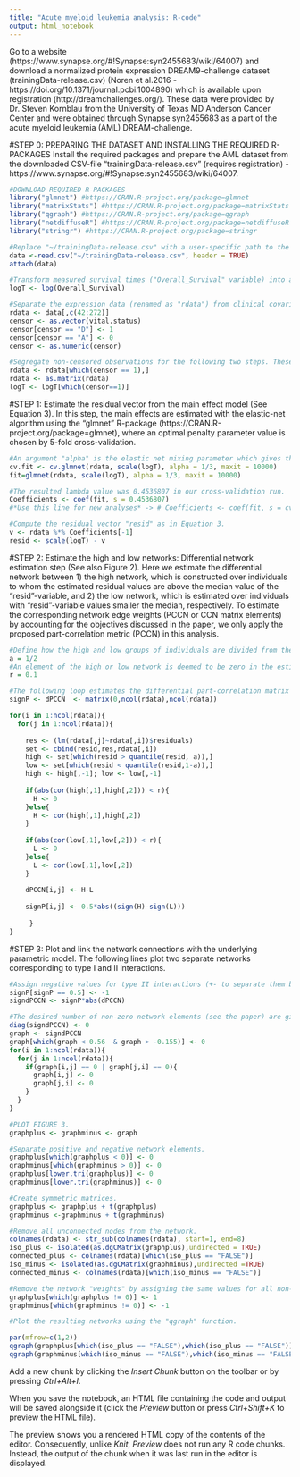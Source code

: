 ---
title: "Acute myeloid leukemia analysis: R-code"
output: html_notebook
--- 
Go to a website (https://www.synapse.org/#!Synapse:syn2455683/wiki/64007) and download a normalized protein expression DREAM9-challenge dataset (trainingData-release.csv) (Noren et al.2016 - https://doi.org/10.1371/journal.pcbi.1004890) which is available upon registration (http://dreamchallenges.org/). These data were provided by Dr. Steven Kornblau from the University of Texas MD Anderson Cancer Center and were obtained through Synapse syn2455683 as a part of the acute myeloid leukemia (AML) DREAM-challenge. 

#STEP 0: PREPARING THE DATASET AND INSTALLING THE REQUIRED R-PACKAGES
Install the required packages and prepare the AML dataset from the downloaded CSV-file "trainingData-release.csv" (requires registration) - https://www.synapse.org/#!Synapse:syn2455683/wiki/64007.

```{r}
#DOWNLOAD REQUIRED R-PACKAGES
library("glmnet") #https://CRAN.R-project.org/package=glmnet
library("matrixStats") #https://CRAN.R-project.org/package=matrixStats
library("qgraph") #https://CRAN.R-project.org/package=qgraph 
library("netdiffuseR") #https://CRAN.R-project.org/package=netdiffuseR
library("stringr") #https://CRAN.R-project.org/package=stringr 

#Replace "~/trainingData-release.csv" with a user-specific path to the downloaded CSV-file.
data <-read.csv("~/trainingData-release.csv", header = TRUE)
attach(data)

#Transform measured survival times ("Overall_Survival" variable) into a logarithmic scale.
logT <- log(Overall_Survival)

#Separate the expression data (renamed as "rdata") from clinical covariates and convert the censoring variable, "vital.status", to a numeric binary vector (deceased -> 1 and alive -> 0).
rdata <- data[,c(42:272)]
censor <- as.vector(vital.status)
censor[censor == "D"] <- 1
censor[censor == "A"] <- 0
censor <- as.numeric(censor)

#Segregate non-censored observations for the following two steps. These omitted samples are taken account for in the forthcoming re-evaluations steps / see the paper for detailed discussion.
rdata <- rdata[which(censor == 1),]
rdata <- as.matrix(rdata)
logT <- logT[which(censor==1)]
```
#STEP 1: Estimate the residual vector from the main effect model (See Equation 3). 
In this step, the main effects are estimated with the elastic-net algorithm using the "glmnet" R-package (https://CRAN.R-project.org/package=glmnet), where an optimal penalty parameter value is chosen by 5-fold cross-validation.
```{r}
#An argument "alpha" is the elastic net mixing parameter which gives the LASSO penalty with alpha = 1, and the ridge penalty with alpha = 0. Thus, the ridge-penalty is slightly more emphasized, meaning that the algorithm is, in comparison to the LASSO-penalty, more inclined to pick or eliminate highly correlated explanatory variables simultaneously instead of randomly picking and focusing only one of them (a known property of the LASSO algorithm).
cv.fit <- cv.glmnet(rdata, scale(logT), alpha = 1/3, maxit = 10000)
fit=glmnet(rdata, scale(logT), alpha = 1/3, maxit = 10000)

#The resulted lambda value was 0.4536807 in our cross-validation run. 
Coefficients <- coef(fit, s = 0.4536807)
#*Use this line for new analyses* -> # Coefficients <- coef(fit, s = cv.fit$lambda.min)

#Compute the residual vector "resid" as in Equation 3.
v <- rdata %*% Coefficients[-1]
resid <- scale(logT) - v
```
#STEP 2: Estimate the high and low networks: Differential network estimation step (See also Figure 2).
Here we estimate the differential network between 1) the high network, which is constructed over individuals to whom the estimated residual values are above the median value of the "resid"-variable, and 2) the low network, which is estimated over individuals with "resid"-variable values smaller the  median, respectively. To estimate the corresponding network edge weights (PCCN or CCN matrix elements) by accounting for the objectives discussed in the paper, we only apply the proposed part-correlation metric (PCCN) in this analysis. 
```{r}
#Define how the high and low groups of individuals are divided from the residual vector using the cut-off point a. In our analysis, a = 1/2, which corresponds to the median of all estimated residual values, and thereby, divides the dataset in half. Note that all samples are used only with a = 1/2.
a = 1/2
#An element of the high or low network is deemed to be zero in the estimation process if its magnitude is below the value of r >= 0. Note that a non-zero value is required for identifying type II interactions.
r = 0.1

#The following loop estimates the differential part-correlation matrix (dPCCN) elements and assign their signs into an another matrix in order to compute the sign-adjusted version (signdPCCN).
signP <- dPCCN  <- matrix(0,ncol(rdata),ncol(rdata))

for(i in 1:ncol(rdata)){
  for(j in 1:ncol(rdata)){
    
    res <- (lm(rdata[,j]~rdata[,i])$residuals)
    set <- cbind(resid,res,rdata[,i])
    high <- set[which(resid > quantile(resid, a)),]
    low <- set[which(resid < quantile(resid,1-a)),]
    high <- high[,-1]; low <- low[,-1]
    
    if(abs(cor(high[,1],high[,2])) < r){
      H <- 0
    }else{
      H <- cor(high[,1],high[,2])
    }
    
    if(abs(cor(low[,1],low[,2])) < r){
      L <- 0
    }else{
      L <- cor(low[,1],low[,2])
    }
    
    dPCCN[i,j] <- H-L
    
    signP[i,j] <- 0.5*abs((sign(H)-sign(L)))
    
     }
}
```
#STEP 3: Plot and link the network connections with the underlying parametric model.
The following lines plot two separate networks corresponding to type I and II interactions.
```{r}
#Assign negative values for type II interactions (+- to separate them by different colors from type I interactions in qgraph plots).
signP[signP == 0.5] <- -1
signdPCCN <- signP*abs(dPCCN)

#The desired number of non-zero network elements (see the paper) are given by a hard-thresholding procedure.
diag(signdPCCN) <- 0
graph <- signdPCCN
graph[which(graph < 0.56  & graph > -0.155)] <- 0
for(i in 1:ncol(rdata)){
  for(j in 1:ncol(rdata)){
    if(graph[i,j] == 0 | graph[j,i] == 0){
      graph[i,j] <- 0
      graph[j,i] <- 0
    }
  }
}

#PLOT FIGURE 3.
graphplus <- graphminus <- graph

#Separate positive and negative network elements.
graphplus[which(graphplus < 0)] <- 0
graphminus[which(graphminus > 0)] <- 0
graphplus[lower.tri(graphplus)] <- 0
graphminus[lower.tri(graphminus)] <- 0

#Create symmetric matrices.
graphplus <- graphplus + t(graphplus)
graphminus <-graphminus + t(graphminus)

#Remove all unconnected nodes from the network.
colnames(rdata) <- str_sub(colnames(rdata), start=1, end=8)
iso_plus <- isolated(as.dgCMatrix(graphplus),undirected = TRUE)
connected_plus <- colnames(rdata)[which(iso_plus == "FALSE")]
iso_minus <- isolated(as.dgCMatrix(graphminus),undirected =TRUE)
connected_minus <- colnames(rdata)[which(iso_minus == "FALSE")]

#Remove the network "weights" by assigning the same values for all non-zero components within both networks.
graphplus[which(graphplus != 0)] <- 1
graphminus[which(graphminus != 0)] <- -1

#Plot the resulting networks using the "qgraph" function. 

par(mfrow=c(1,2))
qgraph(graphplus[which(iso_plus == "FALSE"),which(iso_plus == "FALSE")], labels=colnames(rdata)[which(iso_plus == "FALSE")],vsize = c(5, 5), esize = 4,curve = 3, layout="spring",title = "Type I interactions",edge.color="darkgreen", label.fill.horizontal =1,label.fill.vertical=1,label.prop =0.93,title.cex = 1.45)
qgraph(graphminus[which(iso_minus == "FALSE"),which(iso_minus == "FALSE")], labels=colnames(rdata)[which(iso_minus == "FALSE")],vsize = c(5, 5), esize = 4,curve = 3,layout="spring", title = "Type II interactions",edge.color="red",label.prop =0.93,title.cex = 1.45)
```

Add a new chunk by clicking the *Insert Chunk* button on the toolbar or by pressing *Ctrl+Alt+I*.

When you save the notebook, an HTML file containing the code and output will be saved alongside it (click the *Preview* button or press *Ctrl+Shift+K* to preview the HTML file).

The preview shows you a rendered HTML copy of the contents of the editor. Consequently, unlike *Knit*, *Preview* does not run any R code chunks. Instead, the output of the chunk when it was last run in the editor is displayed.